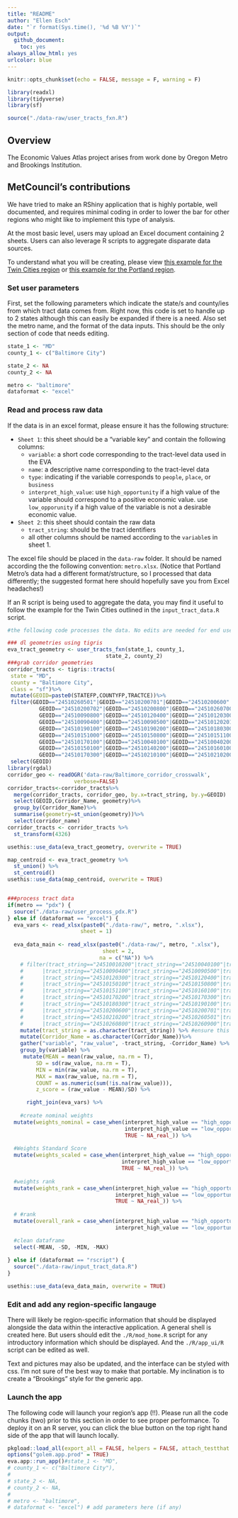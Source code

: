 ```yaml
---
title: "README"
author: "Ellen Esch"
date: "`r format(Sys.time(), '%d %B %Y')`"
output:
  github_document:
    toc: yes
always_allow_html: yes
urlcolor: blue
---
```


```r
knitr::opts_chunk$set(echo = FALSE, message = F, warning = F)

library(readxl)
library(tidyverse)
library(sf)

source("./data-raw/user_tracts_fxn.R")
```

## Overview

The Economic Values Atlas project arises from work done by Oregon Metro and Brookings Institution. 

## MetCouncil's contributions

We have tried to make an RShiny application that is highly portable, well documented, and requires minimal coding in order to lower the bar for other regions who might like to implement this type of analysis. 

At the most basic level, users may upload an Excel document containing 2 sheets. Users can also leverage R scripts to aggregate disparate data sources. 

To understand what you will be creating, please view [this example for the Twin Cities region](https://metrotransitmn.shinyapps.io/eva_app_v1/) or [this example for the Portland region](https://metrotransitmn.shinyapps.io/eva_app_pdx/).

### Set user parameters

First, set the following parameters which indicate the state/s and county/ies from which tract data comes from. Right now, this code is set to handle up to 2 states although this can easily be expanded if there is a need. Also set the metro name, and the format of the data inputs. This should be the only section of code that needs editing. 

```r
state_1 <- "MD"
county_1 <- c("Baltimore City")

state_2 <- NA
county_2 <- NA

metro <- "baltimore"
dataformat <- "excel"

```

### Read and process raw data

If the data is in an excel format, please ensure it has the following structure:

- `Sheet 1`: this sheet should be a "variable key" and contain the following columns:
  - `variable`: a short code corresponding to the tract-level data used in the EVA
  - `name`: a descriptive name corresponding to the tract-level data
  - `type`: indicating if the variable corresponds to `people`, `place`, or `business`
  - `interpret_high_value`: use `high_opportunity` if a high value of the variable should correspond to a positive economic value. use `low_opporunity` if a high value of the variable is not a desirable economic value. 
- `Sheet 2`: this sheet should contain the raw data
  - `tract_string`: should be the tract identifiers
  - all other columns should be named according to the `variable`s in sheet 1.
  
The excel file should be placed in the `data-raw` folder. It should be named according the the following convention: `metro.xlsx`. (Notice that Portland Metro's data had a different format/structure, so I processed that data differently; the suggested format here should hopefully save you from Excel headaches!)
  
If an R script is being used to aggregate the data, you may find it useful to follow the example for the Twin Cities outlined in the `input_tract_data.R` script. 

```r
#the following code processes the data. No edits are needed for end users.

### dl geometries using tigris
eva_tract_geometry <- user_tracts_fxn(state_1, county_1,
                               state_2, county_2)  
###grab corridor geometries
corridor_tracts <- tigris::tracts(
 state = "MD",
 county = "Baltimore City",
 class = "sf")%>%
 mutate(GEOID=paste0(STATEFP,COUNTYFP,TRACTCE))%>%
 filter(GEOID=="24510260501"|GEOID=="24510200701"|GEOID=="24510200600"|
          GEOID=="24510200702"|GEOID=="24510200800"|GEOID=="24510260700"|
          GEOID=="24510090800"|GEOID=="24510120400"|GEOID=="24510120300"|GEOID=="24510120500"|
          GEOID=="24510090400"|GEOID=="24510090500"|GEOID=="24510120201"|GEOID=="24510180200"|
          GEOID=="24510190100"|GEOID=="24510190200"|GEOID=="24510180300"|GEOID=="24510190300"|
          GEOID=="24510151000"|GEOID=="24510150800"|GEOID=="24510151100"|GEOID=="24510110200"|
          GEOID=="24510170100"|GEOID=="24510040100"|GEOID=="24510040200"|GEOID=="24510170200"|
          GEOID=="24510150100"|GEOID=="24510140200"|GEOID=="24510160100"|GEOID=="24510140300"|
          GEOID=="24510170300"|GEOID=="24510210100"|GEOID=="24510210200")%>%
 select(GEOID)
library(rgdal)
corridor_geo <- readOGR('data-raw/Baltimore_corridor_crosswalk',
                     verbose=FALSE)
corridor_tracts<-corridor_tracts%>%
  merge(corridor_tracts, corridor_geo, by.x=tract_string, by.y=GEOID)
  select(GEOID,Corridor_Name, geometry)%>%
  group_by(Corridor_Name)%>%
  summarise(geometry=st_union(geometry))%>%
  select(corridor_name)
corridor_tracts <- corridor_tracts %>% 
  st_transform(4326)

usethis::use_data(eva_tract_geometry, overwrite = TRUE)

map_centroid <- eva_tract_geometry %>%
  st_union() %>%
  st_centroid()
usethis::use_data(map_centroid, overwrite = TRUE)


###process tract data
if(metro == "pdx") {
  source("./data-raw/user_process_pdx.R")
} else if (dataformat == "excel") {
  eva_vars <- read_xlsx(paste0("./data-raw/", metro, ".xlsx"),
                       sheet = 1)
  
  eva_data_main <- read_xlsx(paste0("./data-raw/", metro, ".xlsx"),
                              sheet = 2,
                             na = c("NA")) %>% 
    # filter(tract_string=="24510010200"|tract_string=="24510040100"|tract_string=="24510040200"|tract_string=="24510090300"
    #      |tract_string=="24510090400"|tract_string=="24510090500"|tract_string=="24510090800"|tract_string=="24510120201"
    #      |tract_string=="24510120300"|tract_string=="24510120400"|tract_string=="24510140200"|tract_string=="24510140300"
    #      |tract_string=="24510150100"|tract_string=="24510150800"|tract_string=="24510150900"|tract_string=="24510151000"
    #      |tract_string=="24510151100"|tract_string=="24510160100"|tract_string=="24510160200"|tract_string=="24510170100"
    #      |tract_string=="24510170200"|tract_string=="24510170300"|tract_string=="24510180100"|tract_string=="24510180200"
    #      |tract_string=="24510180300"|tract_string=="24510190100"|tract_string=="24510190200"|tract_string=="24510190300"
    #      |tract_string=="24510200600"|tract_string=="24510200701"|tract_string=="24510200702"|tract_string=="24510210100"
    #      |tract_string=="24510210200"|tract_string=="24510260501"|tract_string=="24510260604"|tract_string=="24510260700"
    #      |tract_string=="24510260800"|tract_string=="24510260900"|tract_string=="24510261000"|tract_string=="24510261100")%>%
    mutate(tract_string = as.character(tract_string)) %>% #ensure this reads as a character so that we can join with tract geometries
    mutate(Corridor_Name = as.character(Corridor_Name))%>%
    gather("variable", "raw_value", -tract_string, -Corridor_Name) %>%
    group_by(variable) %>%
     mutate(MEAN = mean(raw_value, na.rm = T),
         SD = sd(raw_value, na.rm = T),
         MIN = min(raw_value, na.rm = T),
         MAX = max(raw_value, na.rm = T),
         COUNT = as.numeric(sum(!is.na(raw_value))),
         z_score = (raw_value - MEAN)/SD) %>%

      right_join(eva_vars) %>%
    
    #create nominal weights
  mutate(weights_nominal = case_when(interpret_high_value == "high_opportunity" ~ (raw_value - MIN) / (MAX - MIN) * 10,
                                     interpret_high_value == "low_opportunity" ~ 10 - (raw_value - MIN) / (MAX - MIN) * 10,
                                     TRUE ~ NA_real_)) %>%
  
  #Weights Standard Score
  mutate(weights_scaled = case_when(interpret_high_value == "high_opportunity" ~ pnorm(z_score) * 10,
                                    interpret_high_value == "low_opportunity" ~ (10 - pnorm(z_score) * 10),
                                    TRUE ~ NA_real_)) %>%
  
  #weights rank
  mutate(weights_rank = case_when(interpret_high_value == "high_opportunity" ~ min_rank((weights_nominal)) / COUNT * 10,
                                  interpret_high_value == "low_opportunity" ~ min_rank(desc(weights_nominal)) / COUNT * 10,
                                  TRUE ~ NA_real_)) %>%
  
  # #rank
  mutate(overall_rank = case_when(interpret_high_value == "high_opportunity" ~ min_rank(as.numeric(weights_nominal)),
                                  interpret_high_value == "low_opportunity" ~ min_rank(desc(as.numeric(weights_nominal))))) %>%

  #clean dataframe
  select(-MEAN, -SD, -MIN, -MAX)
  
} else if (dataformat == "rscript") {
  source("./data-raw/input_tract_data.R")
}

usethis::use_data(eva_data_main, overwrite = TRUE)

```


### Edit and add any region-specific langauge

There will likely be region-specific information that should be displayed alongside the data within the interactive application. A general shell is created here. But users should edit the `./R/mod_home.R` script for any introductory information which should be displayed. And the `./R/app_ui/R` script can be edited as well.

Text and pictures may also be updated, and the interface can be styled with css. I'm not sure of the best way to make that portable. My inclination is to create a "Brookings" style for the generic app. 

### Launch the app

The following code will launch your region's app (!!). Please run all the code chunks (two) prior to this section in order to see proper performance. To deploy it on an R server, you can click the blue button on the top right hand side of the app that will launch locally.

```r
pkgload::load_all(export_all = FALSE, helpers = FALSE, attach_testthat = FALSE)
options("golem.app.prod" = TRUE)
eva.app::run_app()#state_1 <- "MD",
# county_1 <- c("Baltimore City"),
# 
# state_2 <- NA,
# county_2 <- NA,
# 
# metro <- "baltimore",
# dataformat <- "excel") # add parameters here (if any)
```


